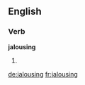 ==English==

===Verb===
'''jalousing'''

# {{present participle of|jalouse}}

[[de:jalousing]]
[[fr:jalousing]]
